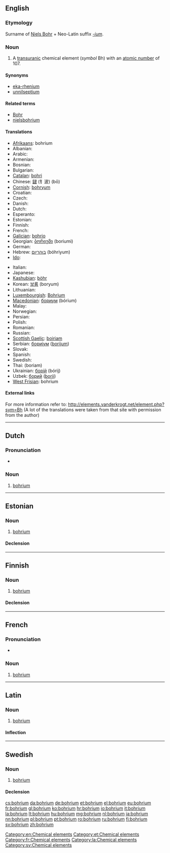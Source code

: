 {{also|Bohrium}}
==English==
{{elements|Bh|seaborgium|Sg|hassium|Hs}}

===Etymology===
Surname of [[w:Niels Bohr|Niels Bohr]] + Neo-Latin suffix ''[[-ium]]''.

===Noun===
{{en-noun|-}}
{{wikipedia}}

# A [[transuranic]] chemical element (''symbol'' Bh) with an [[atomic number]] of 107.

====Synonyms====
* [[eka-rhenium]] {{qualifier|used before the element was discovered}}
* [[unnilseptium]] {{qualifier|used before the element was officially named}}

====Related terms====
* [[w:Niels Bohr|Bohr]]
* [[nielsbohrium]]

====Translations====
{{trans-top|chemical element}}
* [[Afrikaans]]: bohrium
* Albanian: {{t-|sq|borium|xs=Albanian}}
* Arabic: {{t|ar|بوريوم|tr=búryum|m}}
* Armenian: {{t-|hy|բորիում|tr=borium}}
* Bosnian: {{t-|bs|bohrij}}
* Bulgarian: {{t-|bg|борий|m|tr=bóriî}}
* [[Catalan]]: [[bohri]]
* Chinese: [[𨨏]] (钅波) (bō)
* [[Cornish]]: [[bohryum]]
* Croatian: {{t+|hr|bohrij}}
* Czech: {{t+|cs|bohrium}}
* Danish: {{t+|da|bohrium}}
* Dutch: {{t+|nl|bohrium|n}}
* Esperanto: {{t-|eo|borio|xs=Esperanto}}
* Estonian: {{t+|et|bohrium}}
* Finnish: {{t+|fi|bohrium}}
* French: {{t+|fr|bohrium|m}}
* [[Galician]]: [[bohrio]]
* Georgian: [[ბორიუმი]] (boriumi)
* German: {{t+|de|Bohrium|n}}
* Hebrew: [[בוהריום]] (bóhriyum)
* [[Ido]]: {{t+|io|borio|xs=Ido}}
{{trans-mid}}
* Italian: {{t+|it|bohrio|m}}
* Japanese: {{t+|ja|ボーリウム|tr=bōriumu}}
* [[Kashubian]]: [[bòhr]]
* Korean: [[보륨]] (boryum)
* Lithuanian: {{t+|lt|boris|xs=Lithuanian}}
* [[Luxembourgish]]: [[Bohrium]] {{n}}
* [[Macedonian]]: [[бориум]] (bórium) {{m}}
* Malay: {{t-|ms|bohrium|xs=Malay}}
* Norwegian: {{t-|no|bohrium}}
* Persian: {{t|fa|بوریوم|tr=boriom}}
* Polish: {{t+|pl|bohr|m}}
* Romanian: {{t+|ro|bohriu|n}}
* Russian: {{t+|ru|борий|m|tr=bórij}}
* [[Scottish Gaelic]]: [[boiriam]]
* Serbian: [[бориjум]] ([[borijum]]) {{m}}
* Slovak: {{t-|sk|bohrium}}
* Spanish: {{t+|es|bohrio|m}}
* Swedish: {{t+|sv|bohrium|n}}
* Thai: {{Thai|[[มอหเรียม]]}} (boriam)
* Ukrainian: [[борiй]] (bórij) {{m}}
* Uzbek: [[борий]] ([[borii]])
* [[West Frisian]]: bohrium
{{trans-bottom}}

====External links====
For more information refer to:
http://elements.vanderkrogt.net/element.php?sym=Bh
(A lot of the translations were taken from that site with permission from the author)

[[Category:en:Chemical elements]]

----

==Dutch==
{{wikipedia|lang=nl}}
{{elements|Bh|seaborgium|Sg|hassium|Hs|lang=nl}}

===Pronunciation===
* {{audio|Nl-bohrium.ogg|Audio}}

===Noun===
{{nl-noun|n|-|-}}

# [[#English|bohrium]]

----

==Estonian==

===Noun===
{{et-noun|bohriumi|bohriumi|par2=bohriumit}}

# [[#English|bohrium]]

====Declension====
{{et-decl-seminar|bohrium}}
{{et-decl-redel|bohrium}}

[[Category:et:Chemical elements]]

----

==Finnish==
{{wikipedia|lang=fi}}

===Noun===
{{fi-noun}}

# [[#English|bohrium]]

====Declension====
{{fi-decl-risti|bohrium|i=0}}

----

==French==

===Pronunciation===
* {{IPA|/bɔ.ʁjɔm/|lang=fr}}

===Noun===
{{fr-noun|m}}

# [[bohrium#English|bohrium]]

[[Category:fr:Chemical elements]]

----

==Latin==
{{wikipedia|lang=la}}

===Noun===
{{la-noun|bohrium|bohrii|bohriī|n|second}}

# [[#English|bohrium]]

====Inflection====
{{la-decl-2nd-N|bohri}}

[[Category:la:Chemical elements]]

----

==Swedish==
{{wikipedia|lang=sv}}

===Noun===
{{sv-noun|g=n|-}}

# [[#English|bohrium]]

====Declension====
{{sv-noun-unc-irreg-n|2=bohriumet}}

[[Category:sv:Chemical elements]]

[[cs:bohrium]]
[[da:bohrium]]
[[de:bohrium]]
[[et:bohrium]]
[[el:bohrium]]
[[eu:bohrium]]
[[fr:bohrium]]
[[gl:bohrium]]
[[ko:bohrium]]
[[hr:bohrium]]
[[io:bohrium]]
[[it:bohrium]]
[[la:bohrium]]
[[lt:bohrium]]
[[hu:bohrium]]
[[mg:bohrium]]
[[nl:bohrium]]
[[ja:bohrium]]
[[nn:bohrium]]
[[pl:bohrium]]
[[pt:bohrium]]
[[ro:bohrium]]
[[ru:bohrium]]
[[fi:bohrium]]
[[sv:bohrium]]
[[zh:bohrium]]